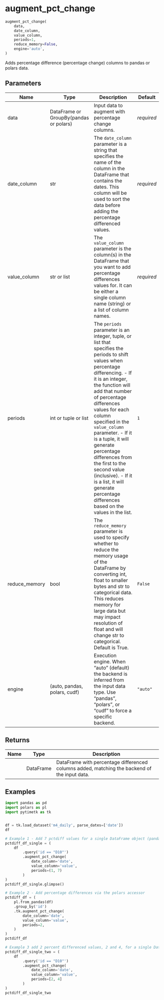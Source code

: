 # augment_pct_change { #pytimetk.augment_pct_change }

```python
augment_pct_change(
    data,
    date_column,
    value_column,
    periods=1,
    reduce_memory=False,
    engine='auto',
)
```

Adds percentage difference (percentage change) columns to pandas or polars data.

## Parameters {.doc-section .doc-section-parameters}

| Name          | Type                                   | Description                                                                                                                                                                                                                                                                                                                                                                                                                                                                                        | Default    |
|---------------|----------------------------------------|----------------------------------------------------------------------------------------------------------------------------------------------------------------------------------------------------------------------------------------------------------------------------------------------------------------------------------------------------------------------------------------------------------------------------------------------------------------------------------------------------|------------|
| data          | DataFrame or GroupBy(pandas or polars) | Input data to augment with percentage change columns.                                                                                                                                                                                                                                                                                                                                                                                                                                              | _required_ |
| date_column   | str                                    | The `date_column` parameter is a string that specifies the name of the column in the DataFrame that contains the dates. This column will be used to sort the data before adding the percentage differenced values.                                                                                                                                                                                                                                                                                 | _required_ |
| value_column  | str or list                            | The `value_column` parameter is the column(s) in the DataFrame that you want to add percentage differences values for. It can be either a single column name (string) or a list of column names.                                                                                                                                                                                                                                                                                                   | _required_ |
| periods       | int or tuple or list                   | The `periods` parameter is an integer, tuple, or list that specifies the periods to shift values when percentage differencing.  - If it is an integer, the function will add that number of percentage differences   values for each column specified in the `value_column` parameter.  - If it is a tuple, it will generate percentage differences from the first to the second   value (inclusive).  - If it is a list, it will generate percentage differences based on the values in the list. | `1`        |
| reduce_memory | bool                                   | The `reduce_memory` parameter is used to specify whether to reduce the memory usage of the DataFrame by converting int, float to smaller bytes and str to categorical data. This reduces memory for large data but may impact resolution of float and will change str to categorical. Default is True.                                                                                                                                                                                             | `False`    |
| engine        | (auto, pandas, polars, cudf)           | Execution engine. When "auto" (default) the backend is inferred from the input data type. Use "pandas", "polars", or "cudf" to force a specific backend.                                                                                                                                                                                                                                                                                                                                           | `"auto"`   |

## Returns {.doc-section .doc-section-returns}

| Name   | Type      | Description                                                                                  |
|--------|-----------|----------------------------------------------------------------------------------------------|
|        | DataFrame | DataFrame with percentage differenced columns added, matching the backend of the input data. |

## Examples {.doc-section .doc-section-examples}

```python
import pandas as pd
import polars as pl
import pytimetk as tk


df = tk.load_dataset('m4_daily', parse_dates=['date'])
df
```

```python
# Example 1 - Add 7 pctdiff values for a single DataFrame object (pandas)
pctdiff_df_single = (
    df
        .query('id == "D10"')
        .augment_pct_change(
            date_column='date',
            value_column='value',
            periods=(1, 7)
        )
)
pctdiff_df_single.glimpse()
```

```python
# Example 2 - Add percentage differences via the polars accessor
pctdiff_df = (
    pl.from_pandas(df)
    .group_by('id')
    .tk.augment_pct_change(
        date_column='date',
        value_column='value',
        periods=2,
    )
)
pctdiff_df
```

```python
# Example 3 add 2 percent differenced values, 2 and 4, for a single DataFrame object (pandas)
pctdiff_df_single_two = (
    df
        .query('id == "D10"')
        .augment_pct_change(
            date_column='date',
            value_column='value',
            periods=[2, 4]
        )
)
pctdiff_df_single_two
```